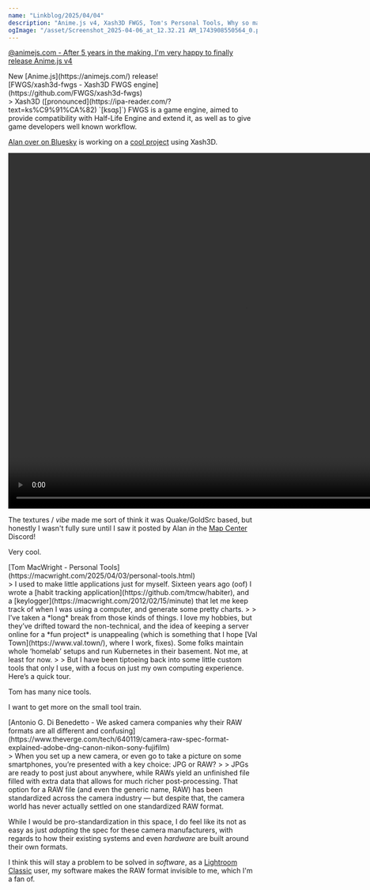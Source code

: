 ```yaml
---
name: "Linkblog/2025/04/04"
description: "Anime.js v4, Xash3D FWGS, Tom's Personal Tools, Why so many camera RAW formats?"
ogImage: "/asset/Screenshot_2025-04-06_at_12.32.21 AM_1743908550564_0.png"
---
```


[@animejs.com‬ - After 5 years in the making, I'm very happy to finally release Anime.js v4](https://bsky.app/profile/animejs.com/post/3llw7xuybwc2x)

<div class="ml-[calc(1*1rem)] mb-8">
New [Anime.js](https://animejs.com/) release!

</div>
[FWGS/xash3d-fwgs - Xash3D FWGS engine](https://github.com/FWGS/xash3d-fwgs)

<div class="ml-[calc(1*1rem)] mb-8">
> Xash3D ([pronounced](https://ipa-reader.com/?text=ks%C9%91%CA%82) `[ksɑʂ]`) FWGS is a game engine, aimed to provide compatibility with Half-Life Engine and extend it, as well as to give game developers well known workflow.

[Alan over on Bluesky](https://bsky.app/profile/wizardzone.net/post/3l2zcxmzvuk2f) is working on a [cool project](https://bsky.app/profile/wizardzone.net/post/3lm3p5awkxs25) using Xash3D.

<video controls src='/asset/bluesky_wizardzone-net_3lm3p5awkxs25_1743907284320_0.mp4' width='960' height='720'></video>

The textures / _vibe_ made me sort of think it was Quake/GoldSrc based, but honestly I wasn't fully sure until I saw it posted by Alan _in_ the [Map Center](https://www.map-center.com/) Discord!

Very cool.

</div>
[Tom MacWright - Personal Tools](https://macwright.com/2025/04/03/personal-tools.html)

<div class="ml-[calc(1*1rem)] mb-8">
> I used to make little applications just for myself. Sixteen years ago (oof) I wrote a [habit tracking application](https://github.com/tmcw/habiter), and a [keylogger](https://macwright.com/2012/02/15/minute) that let me keep track of when I was using a computer, and generate some pretty charts.
>
> I’ve taken a *long* break from those kinds of things. I love my hobbies, but they’ve drifted toward the non-technical, and the idea of keeping a server online for a *fun project* is unappealing (which is something that I hope [Val Town](https://www.val.town/), where I work, fixes). Some folks maintain whole ‘homelab’ setups and run Kubernetes in their basement. Not me, at least for now.
>
> But I have been tiptoeing back into some little custom tools that only I use, with a focus on just my own computing experience. Here’s a quick tour.

Tom has many nice tools.

I want to get more on the small tool train.

</div>
[Antonio G. Di Benedetto - We asked camera companies why their RAW formats are all different and confusing](https://www.theverge.com/tech/640119/camera-raw-spec-format-explained-adobe-dng-canon-nikon-sony-fujifilm)

<div class="ml-[calc(1*1rem)] mb-8">
> When you set up a new camera, or even go to take a picture on some smartphones, you’re presented with a key choice: JPG or RAW?
>
> JPGs are ready to post just about anywhere, while RAWs yield an unfinished file filled with extra data that allows for much richer post-processing. That option for a RAW file (and even the generic name, RAW) has been standardized across the camera industry — but despite that, the camera world has never actually settled on one standardized RAW format.

While I would be pro-standardization in this space, I do feel like its not as easy as just _adopting_ the spec for these camera manufacturers, with regards to how their existing systems and even _hardware_ are built around their own formats.

I think this will stay a problem to be solved in _software_, as a [Lightroom Classic](https://en.wikipedia.org/wiki/Adobe_Lightroom) user, my software makes the RAW format invisible to me, which I'm a fan of.

</div>
